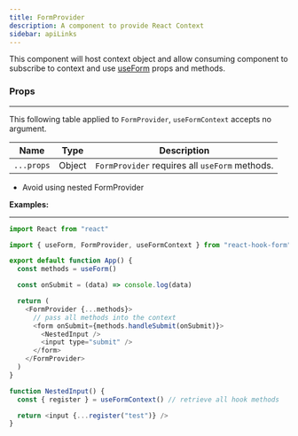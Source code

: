 ```yaml
---
title: FormProvider
description: A component to provide React Context
sidebar: apiLinks
---
```


This component will host context object and allow consuming component to subscribe to context and use [useForm](/docs/useform) props and methods.

### Props

---

This following table applied to `FormProvider`, `useFormContext` accepts no argument.

| Name       | Type                        | Description                                    |
| ---------- | --------------------------- | ---------------------------------------------- |
| `...props` | <TypeText>Object</TypeText> | `FormProvider` requires all `useForm` methods. |

<Admonition type="important" title="Rules">

- Avoid using nested FormProvider

</Admonition>

**Examples:**

---

```javascript copy sandbox="https://codesandbox.io/s/react-hook-form-v7-form-context-ytudi"
import React from "react"

import { useForm, FormProvider, useFormContext } from "react-hook-form"

export default function App() {
  const methods = useForm()

  const onSubmit = (data) => console.log(data)

  return (
    <FormProvider {...methods}>
      // pass all methods into the context
      <form onSubmit={methods.handleSubmit(onSubmit)}>
        <NestedInput />
        <input type="submit" />
      </form>
    </FormProvider>
  )
}

function NestedInput() {
  const { register } = useFormContext() // retrieve all hook methods

  return <input {...register("test")} />
}
```
